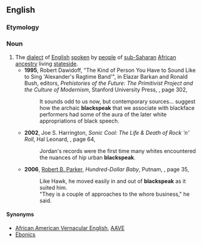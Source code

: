 ==English==

===Etymology===
{{suffix|en|black|speak}}

===Noun===
{{en-noun|-|head=[[black]][[speak]]}}
# The [[dialect]] of [[English]] [[spoken]] by [[people]] of [[sub-Saharan]] [[African]] [[ancestry]] living [[stateside]].
#* '''1995''', Robert Dawidoff, "The Kind of Person You Have to Sound Like to Sing 'Alexander's Ragtime Band'", in Elazar Barkan and Ronald Bush, editors, ''Prehistories of the Future: The Primitivist Project and the Culture of Modernism'', Stanford University Press, {{ISBN|0804724865}}, page 302,
#*: It sounds odd to us now, but contemporary sources... suggest how the archaic '''blackspeak''' that we associate with blackface performers had some of the aura of the later white appropriations of black speech.
#* '''2002''', Joe S. Harrington, ''Sonic Cool: The Life & Death of Rock 'n' Roll'', Hal Leonard, {{ISBN|0634028618}}, page 64,
#*: Jordan's records were the first time many whites encountered the nuances of hip urban '''blackspeak'''.
#* '''2006''', [[w:Robert B. Parker|Robert B. Parker]], ''Hundred-Dollar Baby'', Putnam, {{ISBN|0399153764}}, page 35,
#*: Like Hawk, he moved easily in and out of '''blackspeak''' as it suited him.
#*: "They is a couple of approaches to the whore business," he said.

====Synonyms====
* [[African American Vernacular English]], [[AAVE]]
* [[Ebonics]]